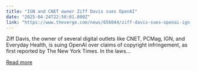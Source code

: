 ```yaml
---
title: "IGN and CNET owner Ziff Davis sues OpenAI"
date: "2025-04-24T22:50:01.000Z"
link: "https://www.theverge.com/news/656044/ziff-davis-sues-openai-ign-cnet-pcmag"
---
```


Ziff Davis, the owner of several digital outlets like CNET, PCMag, IGN, and Everyday Health, is suing OpenAI over claims of copyright infringement, as first reported by The New York Times. In the laws...

[Read more](https://www.theverge.com/news/656044/ziff-davis-sues-openai-ign-cnet-pcmag)
